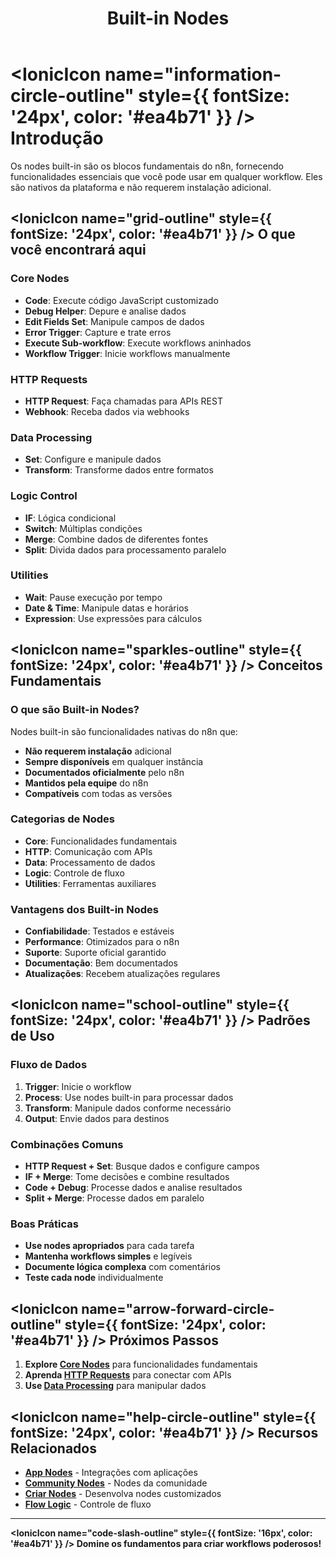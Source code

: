 ﻿---
sidebar_position: 2
title: Built-in Nodes
description: Nodes nativos e funcionalidades básicas do n8n
keywords: [n8n, built-in nodes, funcionalidades, core, http, dados]
---

# <IonicIcon name="information-circle-outline" style={{ fontSize: '24px', color: '#ea4b71' }} /> Introdução

Os nodes built-in são os blocos fundamentais do n8n, fornecendo funcionalidades essenciais que você pode usar em qualquer workflow. Eles são nativos da plataforma e não requerem instalação adicional.

## <IonicIcon name="grid-outline" style={{ fontSize: '24px', color: '#ea4b71' }} /> O que você encontrará aqui

### Core Nodes

- **Code**: Execute código JavaScript customizado
- **Debug Helper**: Depure e analise dados
- **Edit Fields Set**: Manipule campos de dados
- **Error Trigger**: Capture e trate erros
- **Execute Sub-workflow**: Execute workflows aninhados
- **Workflow Trigger**: Inicie workflows manualmente

### HTTP Requests

- **HTTP Request**: Faça chamadas para APIs REST
- **Webhook**: Receba dados via webhooks

### Data Processing

- **Set**: Configure e manipule dados
- **Transform**: Transforme dados entre formatos

### Logic Control

- **IF**: Lógica condicional
- **Switch**: Múltiplas condições
- **Merge**: Combine dados de diferentes fontes
- **Split**: Divida dados para processamento paralelo

### Utilities

- **Wait**: Pause execução por tempo
- **Date & Time**: Manipule datas e horários
- **Expression**: Use expressões para cálculos

## <IonicIcon name="sparkles-outline" style={{ fontSize: '24px', color: '#ea4b71' }} /> Conceitos Fundamentais

### O que são Built-in Nodes?

Nodes built-in são funcionalidades nativas do n8n que:

- **Não requerem instalação** adicional
- **Sempre disponíveis** em qualquer instância
- **Documentados oficialmente** pelo n8n
- **Mantidos pela equipe** do n8n
- **Compatíveis** com todas as versões

### Categorias de Nodes

- **Core**: Funcionalidades fundamentais
- **HTTP**: Comunicação com APIs
- **Data**: Processamento de dados
- **Logic**: Controle de fluxo
- **Utilities**: Ferramentas auxiliares

### Vantagens dos Built-in Nodes

- **Confiabilidade**: Testados e estáveis
- **Performance**: Otimizados para o n8n
- **Suporte**: Suporte oficial garantido
- **Documentação**: Bem documentados
- **Atualizações**: Recebem atualizações regulares

## <IonicIcon name="school-outline" style={{ fontSize: '24px', color: '#ea4b71' }} /> Padrões de Uso

### Fluxo de Dados

1. **Trigger**: Inicie o workflow
2. **Process**: Use nodes built-in para processar dados
3. **Transform**: Manipule dados conforme necessário
4. **Output**: Envie dados para destinos

### Combinações Comuns

- **HTTP Request + Set**: Busque dados e configure campos
- **IF + Merge**: Tome decisões e combine resultados
- **Code + Debug**: Processe dados e analise resultados
- **Split + Merge**: Processe dados em paralelo

### Boas Práticas

- **Use nodes apropriados** para cada tarefa
- **Mantenha workflows simples** e legíveis
- **Documente lógica complexa** com comentários
- **Teste cada node** individualmente

## <IonicIcon name="arrow-forward-circle-outline" style={{ fontSize: '24px', color: '#ea4b71' }} /> Próximos Passos

1. **Explore [Core Nodes](./core-nodes/)** para funcionalidades fundamentais
2. **Aprenda [HTTP Requests](./http-requests/)** para conectar com APIs
3. **Use [Data Processing](./data-processing/)** para manipular dados

## <IonicIcon name="help-circle-outline" style={{ fontSize: '24px', color: '#ea4b71' }} /> Recursos Relacionados

- **[App Nodes](../app-nodes/)** - Integrações com aplicações
- **[Community Nodes](../community-nodes/)** - Nodes da comunidade
- **[Criar Nodes](../criar-nodes/)** - Desenvolva nodes customizados
- **[Flow Logic](../../logica-e-dados/flow-logic/)** - Controle de fluxo

---

**<IonicIcon name="code-slash-outline" style={{ fontSize: '16px', color: '#ea4b71' }} /> Domine os fundamentos para criar workflows poderosos!**

